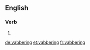 ==English==

===Verb===
{{head|en}}

# {{present participle of|yabber}}

[[de:yabbering]]
[[et:yabbering]]
[[fr:yabbering]]